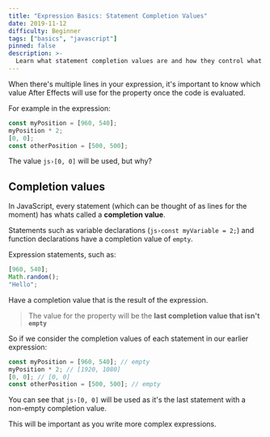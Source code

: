 ```yaml
---
title: "Expression Basics: Statement Completion Values"
date: 2019-11-12
difficulty: Beginner
tags: ["basics", "javascript"]
pinned: false
description: >-
  Learn what statement completion values are and how they control what value your expression evaluates to.
---
```


When there's multiple lines in your expression, it's important to know which value After Effects will use for the property once the code is evaluated.

For example in the expression:

```js
const myPosition = [960, 540];
myPosition * 2;
[0, 0];
const otherPosition = [500, 500];
```

The value `js›[0, 0]` will be used, but why?

## Completion values

In JavaScript, every statement (which can be thought of as lines for the moment) has whats called a **completion value**.

Statements such as variable declarations (`js›const myVariable = 2;`) and function declarations have a completion value of `empty`. 

Expression statements, such as:

```js
[960, 540];
Math.random();
"Hello";
```

Have a completion value that is the result of the expression.

> The value for the property will be the **last completion value that isn't `empty`**

So if we consider the completion values of each statement in our earlier expression:

```js
const myPosition = [960, 540]; // empty
myPosition * 2; // [1920, 1080]
[0, 0]; // [0, 0]
const otherPosition = [500, 500]; // empty
```

You can see that `js›[0, 0]` will be used as it's the last statement with a non-empty completion value.

This will be important as you write more complex expressions.